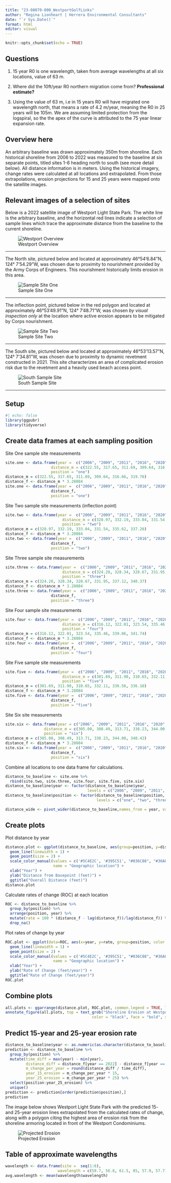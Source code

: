 ```yaml
---
title: "23-08070-000_WestportGolfLinks"
author: "Regina Lionheart | Herrera Environmental Consultants"
date: "`r Sys.Date()`"
format: html
editor: visual
---
```


```r
knitr::opts_chunk$set(echo = TRUE)
```

## Questions

1.  15 year R0 is one wavelength, taken from average wavelengths at all six locations, value of 63 m.

2.  Where did the 10ft/year R0 northern migration come from? **Professional estimate?**

3.  Using the value of 63 m, i.e in 15 years R0 will have migrated one wavelength north, that means a rate of 4.2 m/year, meaning the R0 in 25 years will be 105m. We are assuming limited protection from the logspiral, so the the apex of the curve is attributed to the 75 year linear expansion rate.

## Overview here

An arbitrary baseline was drawn approximately 350m from shoreline. Each historical shoreline from 2006 to 2022 was measured to the baseline at six separate points, titled sites 1-6 heading north to south (see more detail below). All distance information is in meters. Using the historical imagery, change rates were calculated at all locations and extrapolated. From those extrapolations, erosion projections for 15 and 25 years were mapped onto the satellite images.

## Relevant images of a selection of sites

Below is a 2022 satellite image of Westport Light State Park. The white line is the arbitrary baseline, and the horizontal red lines indicate a selection of sample lines which trace the approximate distance from the baseline to the current shoreline.

![Westport Overview](figures/Westport_Overview.PNG)

------------------------------------------------------------------------

The North site, pictured below and located at approximately 46°54'6.84"N, 124° 7'54.29"W, was chosen due to proximity to nourishment provided by the Army Corps of Engineers. This nourishment historically limits erosion in this area.

![Sample Site One](figures/report_1.0/Site_One.PNG)

------------------------------------------------------------------------

The inflection point, pictured below in the red polygon and located at approximately 46°53'49.91"N, 124° 7'48.71"W, was chosen *by visual inspection only* at the location where active erosion appears to be mitigated by Corps nourishment.

![Sample Site Two](figures/report_1.0/Site_Two.PNG)

------------------------------------------------------------------------

The South site, pictured below and located at approximately 46°53'13.57"N, 124° 7'34.81"W, was chosen due to proximity to dynamic revetment constructed in 2021. This site characterizes an area of complicated erosion risk due to the revetment and a heavily used beach access point.

![South Sample Site](images/South_Point.PNG)

------------------------------------------------------------------------

## Setup

```r
#| echo: false
library(ggpubr)
library(tidyverse)
```

## Create data frames at each sampling position

Site One sample site measurements

```r
site.one <- data.frame(year =  c("2006", "2009", "2011", "2016", "2020", "2022"),
                    distance_m = c(322.55, 317.65, 311.69, 309.64, 316.66, 319.76),
                    position = "one")
distance_m = c(322.55, 317.65, 311.69, 309.64, 316.66, 319.76)
distance_f <- distance_m * 3.28084
site.one <- data.frame(year =  c("2006", "2009", "2011", "2016", "2020", "2022"),
                    distance_f,
                    position = "one")

```

Site Two sample site measurements (inflection point)

```r
site.two <- data.frame(year =  c("2006", "2009", "2011", "2016", "2020", "2022"),
                         distance_m = c(328.97, 332.19, 333.04, 331.54, 335.62, 337.26), 
                         position = "two")
distance_m = c(328.97, 332.19, 333.04, 331.54, 335.62, 337.26)
distance_f <- distance_m * 3.28084
site.two <- data.frame(year =  c("2006", "2009", "2011", "2016", "2020", "2022"),
                    distance_f,
                    position = "two")
```

Site Three sample site measurements

```r
site.three <- data.frame(year =  c("2006", "2009", "2011", "2016", "2020", "2022"),
                         distance_m = c(324.20, 328.34, 328.67, 331.95, 337.12, 340.37), 
                         position = "three")
distance_m = c(324.20, 328.34, 328.67, 331.95, 337.12, 340.37)
distance_f <- distance_m * 3.28084
site.three <- data.frame(year =  c("2006", "2009", "2011", "2016", "2020", "2022"),
                    distance_f,
                    position = "three")
```

Site Four sample site measurements

```r
site.four <- data.frame(year =  c("2006", "2009", "2011", "2016", "2020", "2022"),
                         distance_m = c(316.12, 322.01, 323.54, 335.46, 339.06, 341.74), 
                         position = "four")
distance_m = c(316.12, 322.01, 323.54, 335.46, 339.06, 341.74)
distance_f <- distance_m * 3.28084
site.four <- data.frame(year =  c("2006", "2009", "2011", "2016", "2020", "2022"),
                    distance_f,
                    position = "four")
```

Site Five sample site measurements

```r
site.five <- data.frame(year =  c("2006", "2009", "2011", "2016", "2020", "2022"),
                         distance_m = c(301.69, 311.98, 310.65, 332.11, 336.56, 336.16), 
                         position = "five")
distance_m = c(301.69, 311.98, 310.65, 332.11, 336.56, 336.16)
distance_f <- distance_m * 3.28084
site.five <- data.frame(year =  c("2006", "2009", "2011", "2016", "2020", "2022"),
                    distance_f,
                    position = "five")
```

Site Six site measurements

```r
site.six <- data.frame(year = c("2006", "2009", "2011", "2016", "2020", "2022"),
                 distance_m = c(305.00, 308.49, 313.71, 338.23, 344.00, 348.42), 
                 position = "six")
distance_m = c(305.00, 308.49, 313.71, 338.23, 344.00, 348.42)
distance_f <- distance_m * 3.28084
site.six <- data.frame(year =  c("2006", "2009", "2011", "2016", "2020", "2022"),
                    distance_f,
                    position = "six")
```

Combine all locations to one data frame for calculations.

```r
distance_to_baseline <- site.one %>% 
  rbind(site.two, site.three, site.four, site.five, site.six)
distance_to_baseline$year <- factor(distance_to_baseline$year,
                                    levels = c("2006", "2009", "2011", "2016", "2020", "2022"))
distance_to_baseline$position <- factor(distance_to_baseline$position, 
                                        levels = c("one", "two", "three", "four", "five", "six"))

distance_wide <- pivot_wider(distance_to_baseline,names_from = year, values_from = distance_f)
```

## Create plots

Plot distance by year

```r
distance.plot <- ggplot(distance_to_baseline, aes(group=position, y=distance_f, x=year, color=position)) +
  geom_line(linewidth = 1) +
  geom_point(size = 2) +
  scale_color_manual(values = c('#5C4E2C', '#395C51', "#036C88", "#36A886","#04A1FF", "#DBA827"), 
                     name = "Geographic location") +
  xlab("Year") + 
  ylab("Distance from Basepoint (feet)") +
  ggtitle("Overall Distance (feet)")
distance.plot
```

Calculate rates of change (ROC) at each location

```r
ROC <- distance_to_baseline %>% 
  group_by(position) %>% 
  arrange(position, year) %>% 
  mutate(rate = 100 * (distance_f - lag(distance_f))/lag(distance_f)) %>%
  drop_na()
```

Plot rates of change by year

```r
ROC.plot <- ggplot(data=ROC, aes(x=year, y=rate, group=position, color = position)) +
  geom_line(linewidth = 1) +
  geom_point(size = 2) +
  scale_color_manual(values = c('#5C4E2C', '#395C51', "#036C88", "#36A886","#04A1FF", "#DBA827"), 
                     name = "Geographic location") +
  xlab("Year") + 
  ylab("Rate of Change (feet/year)") +
  ggtitle("Rate of Change (feet/year)")
ROC.plot
```

## Combine plots

```r
all.plots <- ggarrange(distance.plot, ROC.plot, common.legend = TRUE, legend="bottom")
annotate_figure(all.plots, top = text_grob("Shoreline Erosion at Westpoint Light State Park", 
                                      color = "black", face = "bold", size = 14))
```

## Predict 15-year and 25-year erosion rate

```r
distance_to_baseline$year <- as.numeric(as.character(distance_to_baseline$year))
prediction <- distance_to_baseline %>%
  group_by(position) %>%
  mutate(time_diff = max(year) - min(year),
         distance_diff = distance_f[year == 2022] - distance_f[year == 2006],
         m_change_per_year = round(distance_diff / time_diff),
         year_15_erosion = m_change_per_year * 15,
         year_25_erosion = m_change_per_year * 25) %>%
  select(position:year_25_erosion) %>%
  unique()
prediction <- prediction[order(prediction$position),]
prediction
```

The image below shows Westport Light State Park with the predicted 15- and 25-year erosion lines extrapolated from the calculated rates of change, along with a polygon citing the highest area of erosion risk from the shoreline armoring located in front of the Westport Condominiums.

![Projected Erosion](images/Projections.PNG)

## Table of approximate wavelengths

```r
wavelength <- data.frame(site =  seq(1:6),
                       wavelength = c(58.7, 56.8, 61.5, 85, 57.9, 57.7))
avg.wavelength <- mean(wavelength$wavelength)
```

## 
